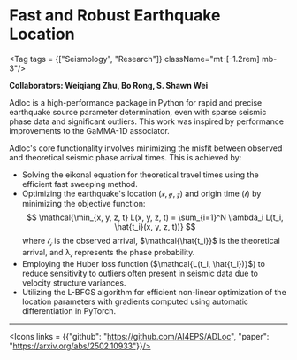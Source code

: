 
# Fast and Robust Earthquake Location
<Tag tags = {["Seismology", "Research"]} className="mt-[-1.2rem] mb-3"/>

**Collaborators: Weiqiang Zhu, Bo Rong, S. Shawn Wei**

Adloc is a high-performance package in Python for rapid and precise earthquake source parameter determination, even with sparse seismic phase data and significant outliers. This work was inspired by performance improvements to the GaMMA-1D associator.

Adloc's core functionality involves minimizing the misfit between observed and theoretical seismic phase arrival times. This is achieved by:
- Solving the eikonal equation for theoretical travel times using the efficient fast sweeping method.
- Optimizing the earthquake's location ($\mathcal{x,y,z}$) and origin time ($\mathcal{t}$) by minimizing the objective function:
  $$
      \mathcal{\min_{x, y, z, t} L(x, y, z, t) = \sum_{i=1}^N \lambda_i L(t_i, \hat{t_i}(x, y, z, t))}
  $$ 
  where $\mathcal{t_i}$ is the observed arrival, $\mathcal{\hat{t_i}}$ is the theoretical arrival, and $\mathcal{λ_i}$ represents the phase probability.
- Employing the Huber loss function ($\mathcal{L(t_i, \hat{t_i})}$) to reduce sensitivity to outliers often present in seismic data due to velocity structure variances.
- Utilizing the L-BFGS algorithm for efficient non-linear optimization of the location parameters with gradients computed using automatic differentiation in PyTorch.
---
<Icons links = {{"github": "https://github.com/AI4EPS/ADLoc", "paper": "https://arxiv.org/abs/2502.10933"}}/>
